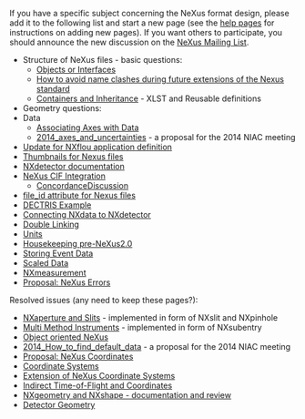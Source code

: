If you have a specific subject concerning the NeXus format design, please add it to the following list and start a new page (see the [[Help:Contents|help pages]] for instructions on adding new pages).  If you want others to participate, you should announce the new discussion on the [http://lists.nexusformat.org/mailman/listinfo/nexus NeXus Mailing List].

*Structure of NeXus files - basic questions:
**[[Objects or Interfaces]]
**[[How to avoid name clashes during future extensions of the Nexus standard]]
**[[Containers and Inheritance]] - XLST and Reusable definitions
*Geometry questions:
* Data
**[[Associating Axes with Data]]
**[[2014_axes_and_uncertainties]] - a proposal for the 2014 NIAC meeting
*[[Update for NXflou application definition]]
*[[Thumbnails for Nexus files]]
*[[NXdetector documentation]]
*[[NeXus CIF Integration]]
**[[ConcordanceDiscussion]]
*[[file_id attribute for Nexus files]]
*[[DECTRIS Example]]
*[[Connecting NXdata to NXdetector]]
*[[Double Linking]]
*[[Units]]
*[[Housekeeping pre-NeXus2.0]]
*[[Storing Event Data]]
*[[Scaled Data]]
*[[NXmeasurement]]
*[[Proposal: NeXus Errors]]

Resolved issues (any need to keep these pages?):
*[[NXaperture and Slits]] - implemented in form of NXslit and NXpinhole
*[[Multi Method Instruments]] - implemented in form of NXsubentry
*[[OO-NeXus|Object oriented NeXus]]
*[[2014_How_to_find_default_data]] - a proposal for the 2014 NIAC meeting
*[[Proposal: NeXus Coordinates]]
*[[Coordinate Systems]]
*[[Extension of NeXus Coordinate Systems]]
*[[Indirect Time-of-Flight and Coordinates]]
*[[NXgeometry and NXshape - documentation and review]]
*[[Detector Geometry]]